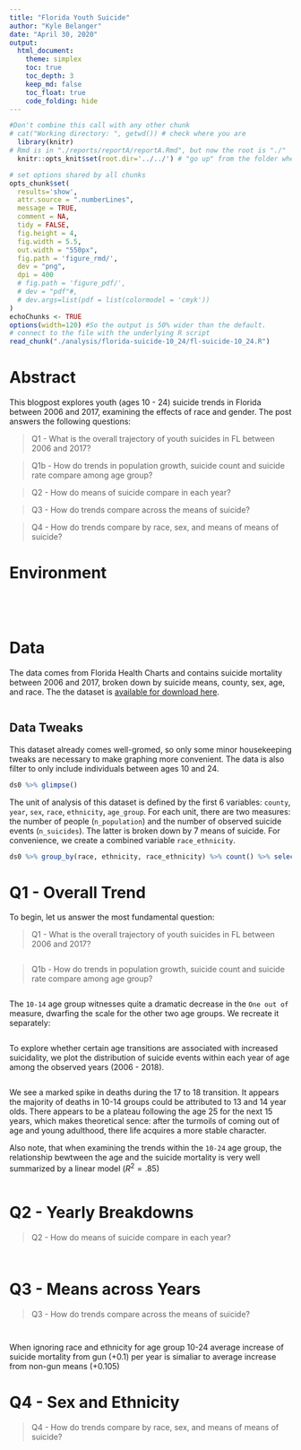 ```yaml
---
title: "Florida Youth Suicide"
author: "Kyle Belanger"
date: "April 30, 2020"
output:
  html_document:
    theme: simplex
    toc: true
    toc_depth: 3
    keep_md: false
    toc_float: true
    code_folding: hide
---
```


<!-- These two chunks should be added in the beginning of every .Rmd that you want to source an .R script -->
<!--  The 1st mandatory chunck  -->
<!--  Set the working directory to the repository's base directory -->
```r
#Don't combine this call with any other chunk 
# cat("Working directory: ", getwd()) # check where you are
  library(knitr)
# Rmd is in "./reports/reportA/reportA.Rmd", but now the root is "./"
  knitr::opts_knit$set(root.dir='../../') # "go up" from the folder where this .Rmd is save until you arrive at the root/working directory
```

<!--  The 2nd mandatory chunck  -->
<!-- Set the report-wide options, and point to the external code file. -->
```r
# set options shared by all chunks
opts_chunk$set(
  results='show', 
  attr.source = ".numberLines",
  message = TRUE,
  comment = NA, 
  tidy = FALSE,
  fig.height = 4, 
  fig.width = 5.5, 
  out.width = "550px",
  fig.path = 'figure_rmd/',     
  dev = "png",
  dpi = 400
  # fig.path = 'figure_pdf/',     
  # dev = "pdf"#,
  # dev.args=list(pdf = list(colormodel = 'cmyk'))
)
echoChunks <- TRUE
options(width=120) #So the output is 50% wider than the default.
# connect to the file with the underlying R script  
read_chunk("./analysis/florida-suicide-10_24/fl-suicide-10_24.R")

```

# Abstract

<!-- NEED TO UPDATE  -->

This blogpost explores youth (ages 10 - 24) suicide trends in Florida between 2006 and 2017, examining the effects of race and gender. The post answers the following questions:  

> Q1 - What is the overall trajectory of youth suicides in FL between 2006 and 2017? 

> Q1b - How do trends in population growth, suicide count and suicide rate compare among age group? 

> Q2 - How do means of suicide compare in each year? 

> Q3 - How do trends compare across the means of suicide?

> Q4 - How do trends compare by race, sex, and means of means of suicide?

# Environment
<!-- Load 'sourced' R files.  Suppress the output when loading packages. --> 
```r
```

```r
```

```r
```
 
```r
```

# Data  

The data comes from Florida Health Charts and contains suicide mortality between 2006 and 2017, broken down by suicide means, county, sex, age, and race. The the dataset is [available for download here](https://github.com/dss-hmi/suicide-prevention-2019/blob/b225979bad5e4728d7a594fd455ab929d3ccafb0/data-public/derived/9-population-suicide.csv).  

```r
```


## Data Tweaks
This dataset already comes  well-gromed, so only some minor housekeeping tweaks are necessary to make graphing more convenient. The data is also filter to only include individuals between ages 10 and 24.
```r
ds0 %>% glimpse()
```

The unit of analysis of this dataset is defined by the first 6 variables: `county`, `year`, `sex`, `race`, `ethnicity`, `age_group`. For each unit, there are two measures: the number of people (`n_population`) and the number of observed suicide events (`n_suicides`). The latter is broken down by 7 means of suicide. For convenience, we create a combined variable `race_ethnicity`.

```r
ds0 %>% group_by(race, ethnicity, race_ethnicity) %>% count() %>% select(-n)
```

# Q1 - Overall Trend

To begin, let us answer the most fundamental question: 

> Q1 - What is the overall trajectory of youth suicides in FL between 2006 and 2017? 

```r
```

> Q1b - How do trends in population growth, suicide count and suicide rate compare among age group? 

```r
```

The `10-14` age group witnesses quite a dramatic decrease in the `One out of` measure, dwarfing the scale for the other two age groups. We recreate it separately:

```r
```

To explore whether certain age transitions are associated with increased suicidality, we plot the distribution of suicide events within each year of age among the observed years (2006 - 2018). 
```r
```
We see a marked spike in deaths during the 17 to 18 transition. 
It appears the majority of deaths in 10-14 groups could be attributed to 13 and 14 year olds. 
There appears to be a plateau following the age 25 for the next 15 years, which makes theoretical sence: after the turmoils of coming out of age and young adulthood, there life acquires a more stable character. 

Also note, that when examining the trends within the `10-24` age group, the relationship bewtween the age and the suicide mortality is very well summarized by a linear model ($R^2 = .85$)
```r
```

# Q2 - Yearly Breakdowns

> Q2 - How do means of suicide compare in each year? 

```r
```

```r
```




# Q3 - Means across Years 

> Q3 - How do trends compare across the means of suicide?

```r
```

```r
```


When ignoring race and ethnicity for age group 10-24 average increase of suicide mortality from gun (+0.1) per year is simaliar to average increase from non-gun means (+0.105)

# Q4 - Sex and Ethnicity

> Q4 - How do trends compare by race, sex, and means of means of suicide?

```r
```





